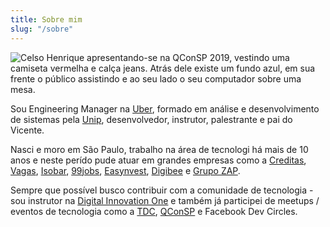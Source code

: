 ```yaml
---
title: Sobre mim
slug: "/sobre"
---
```


![Celso Henrique apresentando-se na QConSP 2019, vestindo uma camiseta vermelha e calça jeans. Atrás dele existe um fundo azul, em sua frente o público assistindo e ao seu lado o seu computador sobre uma mesa.](./qcon.jpg)

Sou Engineering Manager na [Uber](https://www.uber.com), formado em análise e desenvolvimento de sistemas pela [Unip](https://unip.br), desenvolvedor, instrutor, palestrante e pai do Vicente.

Nasci e moro em São Paulo, trabalho na área de tecnologi há mais de 10 anos e neste perído pude atuar em grandes empresas como a [Creditas](https://www.creditas.com), [Vagas](https://vagas.com.br), [Isobar](https://isobar.com), [99jobs](https://99jobs.com), [Easynvest](https://easynvest.com.br), [Digibee](https://digibee.com) e [Grupo ZAP](https://grupozap.com).

Sempre que possível busco contribuir com a comunidade de tecnologia - sou instrutor na [Digital Innovation One](https://digitalinnovation.one) e também já participei de meetups / eventos de tecnologia como a [TDC](https://thedevconf.com/palestrante/celso-henrique-da-silva), [QConSP](https://qconsp.com/speakers/celso-henrique) e Facebook Dev Circles.